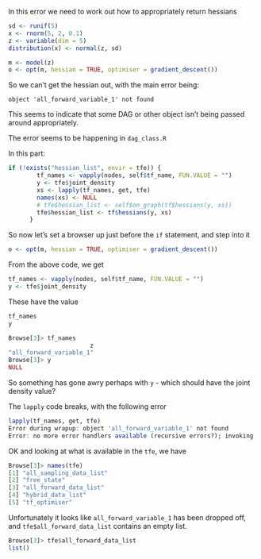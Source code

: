 
In this error we need to work out how to appropriately return hessians

```r
sd <- runif(5)
x <- rnorm(5, 2, 0.1)
z <- variable(dim = 5)
distribution(x) <- normal(z, sd)

m <- model(z)
o <- opt(m, hessian = TRUE, optimiser = gradient_descent())
```

So we can't get the hessian out, with the main error being:

```
object 'all_forward_variable_1' not found
```

This seems to indicate that some DAG or other object isn't being passed around appropriately.

The error seems to be happening in `dag_class.R`

In this part:

```r
if (!exists("hessian_list", envir = tfe)) {
        tf_names <- vapply(nodes, self$tf_name, FUN.VALUE = "")
        y <- tfe$joint_density
        xs <- lapply(tf_names, get, tfe)
        names(xs) <- NULL
        # tfe$hessian_list <- self$on_graph(tf$hessians(y, xs))
        tfe$hessian_list <- tf$hessians(y, xs)
      }
```

So now let's set a browser up just before the `if` statement, and step into it

```r
o <- opt(m, hessian = TRUE, optimiser = gradient_descent())
```

From the above code, we get

```r
tf_names <- vapply(nodes, self$tf_name, FUN.VALUE = "")
y <- tfe$joint_density
```

These have the value

```r
tf_names
y
```

```r
Browse[3]> tf_names
                       z 
"all_forward_variable_1" 
Browse[3]> y
NULL
```

So something has gone awry perhaps with `y` - which should have the joint density value?

The `lapply` code breaks, with the following error

```r
lapply(tf_names, get, tfe)
Error during wrapup: object 'all_forward_variable_1' not found
Error: no more error handlers available (recursive errors?); invoking 'abort' restart
```

OK and looking at what is available in the `tfe`, we have

```r
Browse[3]> names(tfe)
[1] "all_sampling_data_list"
[2] "free_state"            
[3] "all_forward_data_list" 
[4] "hybrid_data_list"      
[5] "tf_optimiser" 
```

Unfortunately it looks like `all_forward_variable_1` has been dropped off, and `tfe$all_forward_data_list` contains an empty list.

```r
Browse[3]> tfe$all_forward_data_list
list()
```

